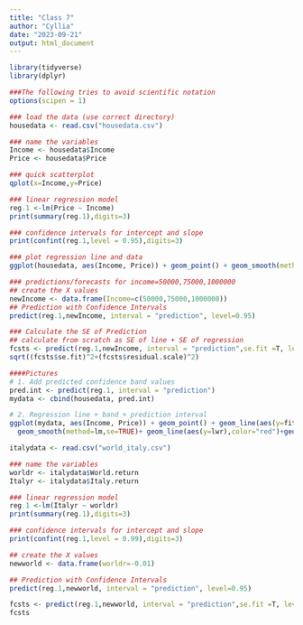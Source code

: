 ```yaml
---
title: "Class 7"
author: "Cyllia"
date: "2023-09-21"
output: html_document
---
```

```r
library(tidyverse)
library(dplyr)
```
```r
###The following tries to avoid scientific notation
options(scipen = 1) 
```

```r
### load the data (use correct directory)
housedata <- read.csv("housedata.csv")
```

```r
### name the variables
Income <- housedata$Income
Price <- housedata$Price
```

```r
### quick scatterplot
qplot(x=Income,y=Price)
```

```r
### linear regression model
reg.1 <-lm(Price ~ Income)
print(summary(reg.1),digits=3)
```
```r
### confidence intervals for intercept and slope
print(confint(reg.1,level = 0.95),digits=3)
```

```r
### plot regression line and data
ggplot(housedata, aes(Income, Price)) + geom_point() + geom_smooth(method = "lm", se=FALSE)
```

```r
### predictions/forecasts for income=50000,75000,1000000
## create the X values
newIncome <- data.frame(Income=c(50000,75000,1000000))
## Prediction with Confidence Intervals
predict(reg.1,newIncome, interval = "prediction", level=0.95)
```

```r
### Calculate the SE of Prediction
## calculate from scratch as SE of line + SE of regression 
fcsts <- predict(reg.1,newIncome, interval = "prediction",se.fit =T, level=0.95)
sqrt((fcsts$se.fit)^2+(fcsts$residual.scale)^2)
```

```r
####Pictures
# 1. Add predicted confidence band values 
pred.int <- predict(reg.1, interval = "prediction")
mydata <- cbind(housedata, pred.int)
```
```r
# 2. Regression line + band + prediction interval 
ggplot(mydata, aes(Income, Price)) + geom_point() + geom_line(aes(y=fit),color="blue") +
  geom_smooth(method=lm,se=TRUE)+ geom_line(aes(y=lwr),color="red")+geom_line(aes(y=upr),color="red")
```

```r
italydata <- read.csv("world_italy.csv")
```
```r
### name the variables
worldr <- italydata$World.return
Italyr <- italydata$Italy.return
```

```r
### linear regression model
reg.1 <-lm(Italyr ~ worldr)
print(summary(reg.1),digits=3)
```
```r
### confidence intervals for intercept and slope
print(confint(reg.1,level = 0.99),digits=3)
```
```r
## create the X values
newworld <- data.frame(worldr=-0.01)
```
```r
## Prediction with Confidence Intervals
predict(reg.1,newworld, interval = "prediction", level=0.95)
```

```r
fcsts <- predict(reg.1,newworld, interval = "prediction",se.fit =T, level=0.95)
fcsts
```




